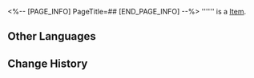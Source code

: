<%-- [PAGE_INFO]
PageTitle=##
[END_PAGE_INFO] --%>
{{Item Infobox
|title       = 
|id          = 250564
|image       = Item .png
|type        = 
|invCategory = 
|rarity      = 4
|effect      = 
|description = 
}}
'''''' is a [[Item]].

==Other Languages==
{{Other Languages
|en   = 
|zhs  = 
|zht  = 
|ja   = 
|ko   = 
|es   = 
|fr   = 
|ru   = 
|th   = 
|vi   = 
|de   = 
|id   = 
|pt   = 
}}

==Change History==
{{Change History|2.0}}